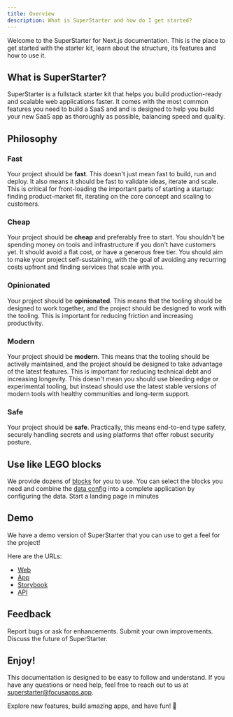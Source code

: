 ```yaml
---
title: Overview
description: What is SuperStarter and how do I get started?
---
```


Welcome to the SuperStarter for Next.js documentation. This is the place to get started with the starter kit, learn about the structure, its features and how to use it.

## What is SuperStarter?

SuperStarter is a fullstack starter kit that helps you build production-ready and scalable web applications faster. It comes with the most common features you need to build a SaaS and and is designed to help you build your new SaaS app as thoroughly as possible, balancing speed and quality.

## Philosophy

### Fast

Your project should be **fast**. This doesn't just mean fast to build, run and deploy. It also means it should be fast to validate ideas, iterate and scale. This is critical for front-loading the important parts of starting a startup: finding product-market fit, iterating on the core concept and scaling to customers.

### Cheap

Your project should be **cheap** and preferably free to start. You shouldn't be spending money on tools and infrastructure if you don't have customers yet. It should avoid a flat cost, or have a generous free tier. You should aim to make your project self-sustaining, with the goal of avoiding any recurring costs upfront and finding services that scale with you.

### Opinionated

Your project should be **opinionated**. This means that the tooling should be designed to work together, and the project should be designed to work with the tooling. This is important for reducing friction and increasing productivity.

### Modern

Your project should be **modern**. This means that the tooling should be actively maintained, and the project should be designed to take advantage of the latest features. This is important for reducing technical debt and increasing longevity. This doesn't mean you should use bleeding edge or experimental tooling, but instead should use the latest stable versions of modern tools with healthy communities and long-term support.

### Safe

Your project should be **safe**. Practically, this means end-to-end type safety, securely handling secrets and using platforms that offer robust security posture.

## Use like LEGO blocks

We provide dozens of [blocks](/packages/design-system/blocks) for you to use. You can select the blocks you need and combine the [data config](/setup/configuration/app-config) into a complete application by configuring the data. Start a landing page in minutes



## Demo

We have a demo version of SuperStarter that you can use to get a feel for the project!

Here are the URLs:

- [Web](https://superstarter-demo.focusapps.app)
- [App](https://app.superstarter-demo.focusapps.app)
- [Storybook](https://storybook.superstarter.focusapps.app)
- [API](https://api.superstarter-demo.focusapps.app/health)


## Feedback

<Card title="Issues" icon="bug" href="https://github.com/focusapps/SuperStarter/issues" horizontal>
  Report bugs or ask for enhancements.
</Card>

<Card title="Pull Requests" icon="hands-clapping" href="https://github.com/focusapps/SuperStarter/pulls" horizontal>
  Submit your own improvements.
</Card>

<Card title="Discussions" icon="comments" href="https://github.com/focusapps/SuperStarter/discussions" horizontal>
  Discuss the future of SuperStarter.
</Card>

## Enjoy! 
This documentation is designed to be easy to follow and understand. If you have any questions or need help, feel free to reach out to us at superstarter@focusapps.app.

Explore new features, build amazing apps, and have fun! 🚀